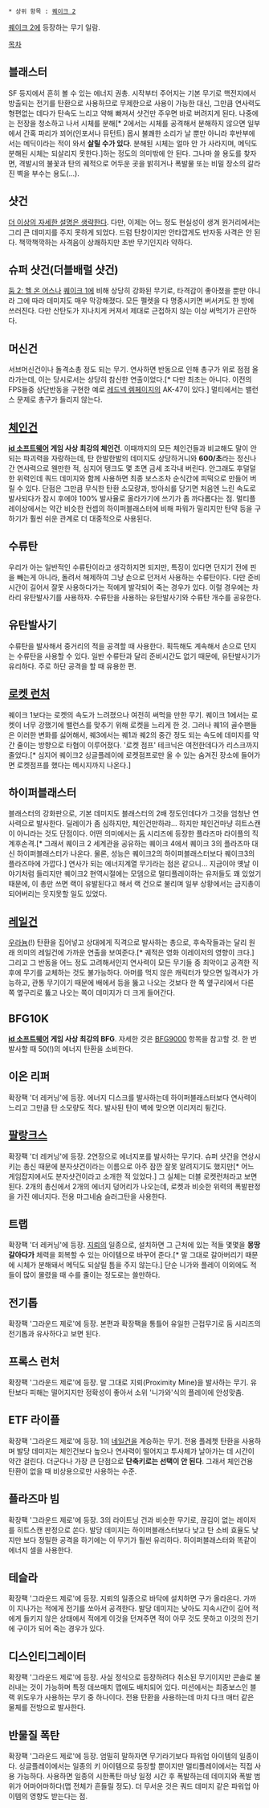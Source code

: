  * 상위 항목 : [[퀘이크 2]]

[[퀘이크 2]]에 등장하는 무기 일람.

[[목차]]
== 블래스터 ==
SF 등지에서 흔히 볼 수 있는 에너지 권총. 시작부터 주어지는 기본 무기로 핵전지에서 방출되는 전기를 탄환으로 사용하므로 무제한으로 사용이 가능한 대신, 그만큼 연사력도 형편없는 데다가 탄속도 느리고 약해 빠져서 샷건만 주우면 바로 버려지게 된다. 나중에는 전장을 청소하고 나서 시체를 분해[* 2에서는 시체를 공격해서 분해하지 않으면 일부에서 간혹 파리가 꾀어(인포서나 뮤턴트) 몹시 불쾌한 소리가 날 뿐만 아니라 후반부에서는 메딕이라는 적이 와서 '''살릴 수가 있다'''. 분해된 시체는 얼마 안 가 사라지며, 메딕도 분해된 시체는 되살리지 못한다.]하는 정도의 의미밖에 안 된다. 그나마 쓸 용도를 찾자면, 격발시의 불꽃과 탄의 궤적으로 어두운 곳을 밝히거나 폭발물 또는 비밀 장소의 갈라진 벽을 부수는 용도(...).
== 샷건 ==
[[더 이상의 자세한 설명은 생략한다]]. 다만, 이제는 어느 정도 현실성이 생겨 원거리에서는 그리 큰 데미지를 주지 못하게 되었다. 드럼 탄창이지만 안타깝게도 반자동 사격은 안 된다. 책깍책깍하는 사격음이 상쾌하지만 초반 무기인지라 약하다. 
== 슈퍼 샷건(더블배럴 샷건) ==
[[둠 2: 헬 온 어스]]나 [[퀘이크 1]]에 비해 상당히 강화된 무기로, 타격감이 좋아졌을 뿐만 아니라 그에 따라 데미지도 매우 막강해졌다. 모든 펠렛을 다 명중시키면 버서커도 한 방에 쓰러진다. 다만 산탄도가 지나치게 커져서 제대로 근접하지 않는 이상 써먹기가 곤란하다.
== 머신건 ==
서브머신건이나 돌격소총 정도 되는 무기. 연사하면 반동으로 인해 총구가 위로 점점 올라가는데, 이는 당시로서는 상당히 참신한 연출이었다.[* 다만 최초는 아니다. 이전의 FPS들중 상단반동을 구현한 예로 [[레드넥 렘페이지]]의 AK-47이 있다.] 멀티에서는 밸런스 문제로 총구가 들리지 않는다.  
== [[체인건]] ==
'''[[id 소프트웨어]] 게임 사상 최강의 체인건'''. 이때까지의 모든 체인건들과 비교해도 말이 안 되는 파괴력을 자랑하는데, 탄 한발한발의 데미지도 상당하거니와 '''600/초'''라는 정신나간 연사력으로 웬만한 적, 심지어 탱크도 몇 초면 금세 조각내 버린다. 안그래도 후덜덜한 위력인데 쿼드 데미지와 함께 사용하면 최종 보스조차 순식간에 피떡으로 만들어 버릴 수 있다. 단점은 그만큼 무식한 탄환 소모량과, 방아쇠를 당기면 처음엔 느린 속도로 발사되다가 잠시 후에야 100% 발사율로 올라가기에 쓰기가 좀 까다롭다는 점. 멀티플레이상에서는 약간 비슷한 컨셉의 하이퍼블래스터에 비해 파워가 밀리지만 탄약 등을 구하기가 훨씬 쉬운 관계로 더 대중적으로 사용된다.
== 수류탄 == 
우리가 아는 일반적인 수류탄이라고 생각하지면 되지만, 특징이 있다면 던지기 전에 핀을 빼는게 아니라, 돌려서 해제하여 그냥 손으로 던저서 사용하는 수류탄이다. 다만 준비시간이 길어서 잘못 사용하다가는 적에게 발각되어 죽는 경우가 있다. 이럴 경우에는 차라리 유탄발사기를 사용하자. 수류탄을 사용하는 유탄발사기와 수류탄 개수를 공유한다.
== 유탄발사기 ==
수류탄을 발사해서 중거리의 적을 공격할 때 사용한다. 획득해도 계속해서 손으로 던지는 수류탄을 사용할 수 있다. 일반 수류탄과 달리 준비시간도 없기 때문에, 유탄발사기가 유리하다. 주로 하단 공격을 할 때 유용한 편.  
== [[로켓 런처]] ==
퀘이크 1보다는 로켓의 속도가 느려졌으나 여전히 써먹을 만한 무기. 퀘이크 1에서는 로켓이 너무 강했기에 밸런스를 맞추기 위해 로켓을 느리게 한 것. 그러나 퀘1의 골수팬들은 이러한 변화를 싫어해서, 퀘3에서는 퀘1과 퀘2의 중간 정도 되는 속도에 데미지를 약간 줄이는 방향으로 타협이 이루어졌다. '로켓 점프' 테크닉은 여전한데다가 리스크까지 줄었다.[* 심지어 퀘이크2 싱글플레이에 로켓점프로만 올 수 있는 숨겨진 장소에 들어가면 로켓점프를 했다는 메시지까지 나온다.]
== 하이퍼블래스터 ==
블래스터의 강화판으로, 기본 데미지도 블래스터의 2배 정도인데다가 그것을 엄청난 연사력으로 발사한다. 딜레이가 좀 심하지만, 체인건만하랴... 하지만 체인건마냥 히트스캔이 아니라는 것도 단점이다. 어떤 의미에서는 [[둠]] 시리즈에 등장한 플라즈마 라이플의 직계후손격.[* 그래서 퀘이크 2 세계관을 공유하는 퀘이크 4에서 퀘이크 3의 플라즈마 대신 하이퍼블래스터가 나온다. 물론, 성능은 퀘이크2의 하이퍼블래스터보다 퀘이크3의 플라즈마에 가깝다.] 연사가 되는 에너지계열 무기라는 점은 같으니... 지금이야 옛날 이야기처럼 들리지만 퀘이크2 현역시절에는 모뎀으로 멀티플레이하는 유저들도 꽤 있었기 때문에, 이 총만 쓰면 랙이 유발된다고 해서 랙 건으로 불리며 일부 상황에서는 금지총이 되어버리는 웃지못할 일도 있었다.
== [[레일건]] ==
[[우라늄]](!) 탄환을 집어넣고 상대에게 직격으로 발사하는 총으로, 후속작들과는 달리 원래 의미의 레일건에 가까운 연출을 보여준다.[* 궤적은 영화 이레이저의 영향이 크다.] 그리고 그 반동을 어느 정도 고려해서인지 연사력이 모든 무기들 중 최악이고 공격한 직후에 무기를 교체하는 것도 불가능하다. 아머를 먹지 않은 캐릭터가 맞으면 일격사가 가능하고, 관통 무기이기 때문에 배에서 등을 뚫고 나오는 것보다 한 쪽 옆구리에서 다른 쪽 옆구리로 뚫고 나오는 쪽이 데미지가 더 크게 들어간다.
== BFG10K ==
'''[[id 소프트웨어]] 게임 사상 최강의 BFG'''. 자세한 것은 [[BFG9000]] 항목을 참고할 것. 한 번 발사할 때 50(!)의 에너지 탄환을 소비한다.
== 이온 리퍼 ==
확장팩 '더 레커닝'에 등장.
에너지 디스크를 발사하는데 하이퍼블래스터보다 연사력이 느리고 그만큼 탄 소모량도 적다. 발사된 탄이 벽에 맞으면 이리저리 튕긴다.
== [[팔랑크스]] ==
확장팩 '더 레커닝'에 등장.
2연장으로 에너지포를 발사하는 무기다. 슈퍼 샷건을 연상시키는 총신 때문에 분자샷건이라는 이름으로 아주 잠깐 잘못 알려지기도 했지만[* 어느 게임잡지에서도 분자샷건이라고 소개한 적 있었다.] 그 실체는 더블 로켓런처라고 보면 된다. 2개의 총신에서 2개의 에너지 덩어리가 나오는데, 로켓과 비슷한 위력의 폭발판정을 가진 에너지다. 전용 마그네슘 슬러그탄을 사용한다.
== 트랩 ==
확장팩 '더 레커닝'에 등장.
[[지뢰]]의 일종으로, 설치하면 그 근처에 있는 적들 몇몇을 '''몽땅 갈아다가''' 체력을 회복할 수 있는 아이템으로 바꾸어 준다.[* 말 그대로 갈아버리기 때문에 시체가 분해돼서 메딕도 되살릴 틈을 주지 않는다.] 단순 니가와 플레이 이외에도 적들이 많이 몰렸을 때 수를 줄이는 정도로는 쓸만하다.
== 전기톱 ==
확장팩 '그라운드 제로'에 등장.
본편과 확장팩을 통틀어 유일한 근접무기로 둠 시리즈의 전기톱과 유사하다고 보면 된다.
== 프록스 런처 ==
확장팩 '그라운드 제로'에 등장.
말 그대로 지뢰(Proximity Mine)을 발사하는 무기. 유탄보다 피해는 떨어지지만 정확성이 좋아서 소위 '니가와'식의 플레이에 안성맞춤.
== ETF 라이플 ==
확장팩 '그라운드 제로'에 등장.
1의 [[네일건]]을 계승하는 무기. 전용 플레쳇 탄환을 사용하며 발당 데미지는 체인건보다 높으나 연사력이 떨어지고 투사체가 날아가는 데 시간이 약간 걸린다. 더군다나 가장 큰 단점으로 '''단축키로는 선택이 안 된다'''. 그래서 체인건용 탄환이 없을 때 비상용으로만 사용하는 수준.
== 플라즈마 빔 ==
확장팩 '그라운드 제로'에 등장.
3의 라이트닝 건과 비슷한 무기로, 끊김이 없는 레이저를 히트스캔 판정으로 쏜다. 발당 데미지는 하이퍼블래스터보다 낮고 탄 소비 효율도 낮지만 보다 정밀한 공격을 하기에는 이 무기가 훨씬 유리하다. 하이퍼블래스터와 똑같이 에너지 셀을 사용한다.
== 테슬라 ==
확장팩 '그라운드 제로'에 등장.
지뢰의 일종으로 바닥에 설치하면 구가 올라온다. 가까이 지나가는 적에게 전기를 쏘아서 공격한다. 발당 데미지는 낮아도 지속시간이 길어 적에게 들키지 않은 상태에서 적에게 이것을 던져주면 적이 아무 것도 못하고 이것의 전기에 구이가 되어 죽는 경우가 있다.
== 디스인티그레이터 ==
확장팩 '그라운드 제로'에 등장.
사실 정식으로 등장하려다 취소된 무기이지만 콘솔로 불러내는 것이 가능하며 특정 데쓰매치 맵에도 배치되어 있다. 미션에서는 최종보스인 블랙 위도우가 사용하는 무기 중 하나이다. 전용 탄환을 사용하는데 마치 다크 매터 같은 물체를 전방으로 발사한다.
== 반물질 폭탄 ==
확장팩 '그라운드 제로'에 등장.
엄밀히 말하자면 무기라기보다 파워업 아이템의 일종이다. 싱글플레이에서는 일종의 키 아이템으로 등장할 뿐이지만 멀티플레이에서는 직접 사용 가능하다. 사용하면 일종의 시한폭탄 마냥 일정 시간 후 폭발하는데 데미지와 폭발 범위가 어마어마하다(맵 전체가 흔들릴 정도). 더 무서운 것은 쿼드 데미지 같은 파워업 아이템의 영향도 받는다는 점.
